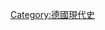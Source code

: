 {{Portal|德國}}
{{Commons category|Germany in the 20th century}}
{{Century in country category|19|20|19|21|2|德國|歐洲|}}
[[Category:德國現代史|Category:德國現代史]]